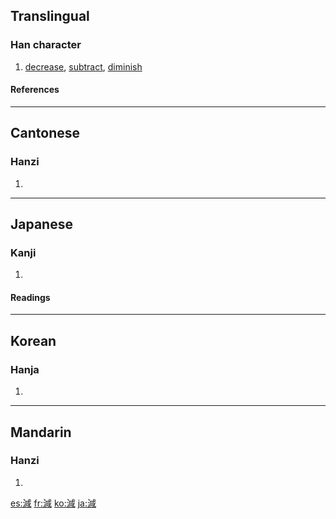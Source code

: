 {{see|减}}

==Translingual==
===Han character===
{{Han char|rn=85|rad=水|as=09|sn=12|four=3315<sub>0</sub>|canj=水戈竹口 (EIHR)}}
# [[decrease]], [[subtract]], [[diminish]]
====References====
{{Han ref|kx=0633.420|dkj=17759|dj=1040.020|hdz=31671.070|uh=6E1B|ud=28187|bh=B4EE|bd=46318}}

----
==Cantonese==
===Hanzi===
{{yue-hanzi|jyut=|y=gaam2}}
# {{defn|Cantonese}}

----
==Japanese==
===Kanji===
{{ja-kanji|grade=5|rs=水09}}
# {{defn|Japanese}} 
====Readings====
{{ja-readings|on=[[げん]] (gen), [[かん]] (kan)|kun=[[へる]] (heru), [[へらす]] (herasu)}}

----
==Korean==
===Hanja===
{{ko-hanja|hangeul=감|eumhun=|rv=gam|mr=kam|y=kam}}
# {{defn|Korean}}

----
==Mandarin==
===Hanzi===
{{cmn-hanzi|sim=减|pin=[[jiǎn]] ([[jian3]])|wg=chien<sup>3</sup>}}
# {{defn|Mandarin}}

[[es:減]]
[[fr:減]]
[[ko:減]]
[[ja:減]]